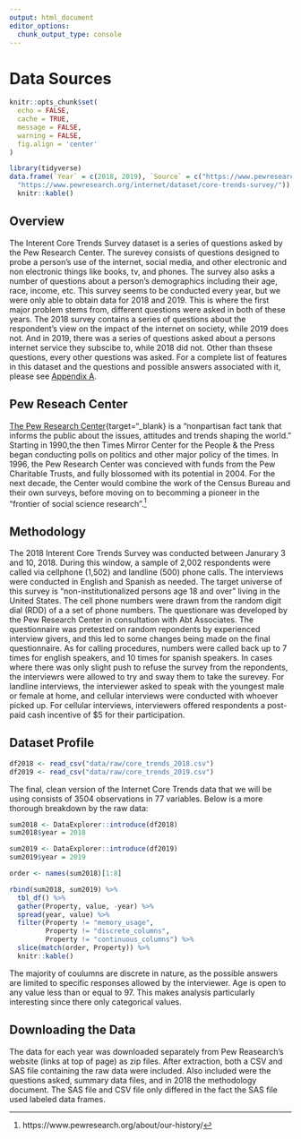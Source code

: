 ```yaml
---
output: html_document
editor_options: 
  chunk_output_type: console
---
```


# Data Sources

```r
knitr::opts_chunk$set(
  echo = FALSE,
  cache = TRUE,
  message = FALSE,
  warning = FALSE,
  fig.align = 'center'
)
```

```r
library(tidyverse)
data.frame(`Year` = c(2018, 2019), `Source` = c("https://www.pewresearch.org/internet/dataset/jan-3-10-2018-core-trends-survey/",
  "https://www.pewresearch.org/internet/dataset/core-trends-survey/")) %>% 
  knitr::kable()
```

## Overview 
The Interent Core Trends Survey dataset is a series of questions asked by the Pew Research Center. The surevey consists of questions designed to probe a person's use of the internet, social media, and other electronic and non electronic things like books, tv, and phones. The survey also asks a number of questions about a person's demographics including their age, race, income, etc. This survey seems to be conducted every year, but we were only able to obtain data for 2018 and 2019. This is where the first major problem stems from, different questions were asked in both of these years. The 2018 survey contains a series of questions about the respondent's view on the impact of the internet on society, while 2019 does not. And in 2019, there was a series of questions asked about a persons internet service they subscibe to, while 2018 did not. Other than thsese questions, every other questions was asked. For a complete list of features in this dataset and the questions and possible answers associated with it, please see [Appendix A](#data-dictionary).
 
## Pew Reseach Center
[The Pew Research Center](https://www.pewresearch.org/about/){target="_blank} is a "nonpartisan fact tank that informs the public about the issues, attitudes and trends shaping the world." Starting in 1990,the then Times Mirror Center for the People & the Press began conducting polls on politics and other major policy of the times. In 1996, the Pew Research Center was concieved with funds from the Pew Charitable Trusts, and fully blossomed with its potential in 2004. For the next decade, the Center would combine the work of the Census Bureau and their own surveys, before moving on to becomming a pioneer in the "frontier of social science research".^[https://www.pewresearch.org/about/our-history/]

## Methodology
The 2018 Interent Core Trends Survey was conducted between Janurary 3 and 10, 2018. During this window, a sample of 2,002 respondents were called via cellphone (1,502) and landline (500) phone calls. The interviews were conducted in English and Spanish as needed. The target universe of this survey is "non-institutionalized persons age 18 and over" living in the United States. The cell phone numbers were drawn from the random digit dial (RDD) of a a set of phone numbers. The questionare was developed by the Pew Research Center in consultation with Abt Associates. The questionnaire was pretested on random repondents by experienced interview givers, and this led to some changes being made on the final questionnaire. As for calling procedures, numbers were called back up to 7 times for english speakers, and 10 times for spanish speakers. In cases where there was only slight push to refuse the survey from the repondents, the interviewrs were allowed to try and sway them to take the surevey. For landline interviews, the interviewer asked to speak with the youngest male or female at home, and cellular interviews were conducted with whoever picked up. For cellular interviews, interviewers offered respondents a post-paid cash incentive of $5 for their participation.

## Dataset Profile

```r
df2018 <- read_csv("data/raw/core_trends_2018.csv")
df2019 <- read_csv("data/raw/core_trends_2019.csv")
```

The final, clean version of the Internet Core Trends data that we will be using consists of 3504 observations in 77 variables. Below is a more thorough breakdown by the raw data:

```r
sum2018 <- DataExplorer::introduce(df2018)
sum2018$year = 2018

sum2019 <- DataExplorer::introduce(df2019)
sum2019$year = 2019

order <- names(sum2018)[1:8]

rbind(sum2018, sum2019) %>% 
  tbl_df() %>%
  gather(Property, value, -year) %>%
  spread(year, value) %>%
  filter(Property != "memory_usage", 
         Property != "discrete_columns", 
         Property != "continuous_columns") %>%
  slice(match(order, Property)) %>%
  knitr::kable()
```

The majority of coulumns are discrete in nature, as the possible answers are limited to specific responses allowed by the interviewer. Age is open to any value less than or equal to 97. This makes analysis particularly interesting since there only categorical values.

## Downloading the Data

The data for each year was downloaded separately from Pew Reasearch's website (links at top of page) as zip files. After extraction, both a CSV and SAS file containing the raw data were included. Also included were the questions asked, summary data files, and in 2018 the methodology document. The SAS file and CSV file only differed in the fact the SAS file used labeled data frames. 













